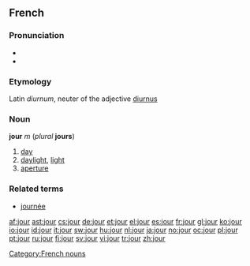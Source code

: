 ==French==

===Pronunciation===
* {{audio|Fr-jour.ogg|audio}}
* {{IPA|/ʒuʁ/}}

===Etymology===
Latin ''diurnum'', neuter of the adjective [[diurnus]]

===Noun===
'''jour''' ''m'' (''plural'' '''jours''')

# [[day]]
# [[daylight]], [[light]]
# [[aperture]]

===Related terms===
* [[journée]]

[[Category:French nouns]]

[[af:jour]]
[[ast:jour]]
[[cs:jour]]
[[de:jour]]
[[et:jour]]
[[el:jour]]
[[es:jour]]
[[fr:jour]]
[[gl:jour]]
[[ko:jour]]
[[io:jour]]
[[id:jour]]
[[it:jour]]
[[sw:jour]]
[[hu:jour]]
[[nl:jour]]
[[ja:jour]]
[[no:jour]]
[[oc:jour]]
[[pl:jour]]
[[pt:jour]]
[[ru:jour]]
[[fi:jour]]
[[sv:jour]]
[[vi:jour]]
[[tr:jour]]
[[zh:jour]]